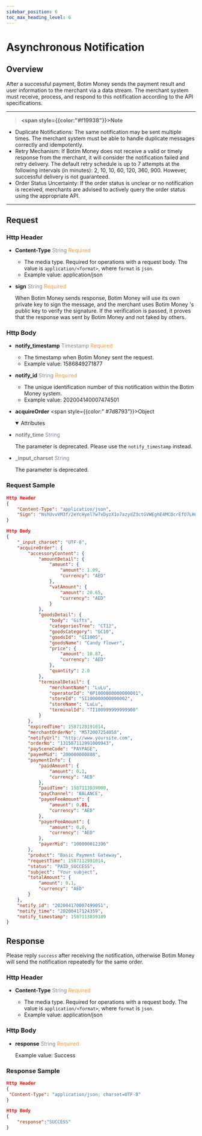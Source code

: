 ```yaml
---
sidebar_position: 6
toc_max_heading_level: 6
---
```




# Asynchronous Notification
## Overview

After a successful payment, Botim Money sends the payment result and user information to the merchant via a data stream. The merchant system must receive, process, and respond to this notification according to the API specifications.

---

> **<span style={{color:"#f19938"}}>Note</span>**

  - Duplicate Notifications: The same notification may be sent multiple times. The merchant system must be able to handle duplicate messages correctly and idempotently.
  - Retry Mechanism: If Botim Money does not receive a valid or timely response from the merchant, it will consider the notification failed and retry delivery. The default retry schedule is up to 7 attempts at the following intervals (in minutes): 2, 10, 10, 60, 120, 360, 900. However, successful delivery is not guaranteed.
  - Order Status Uncertainty: If the order status is unclear or no notification is received, merchants are advised to actively query the order status using the appropriate API.

---

## Request

### Http Header

- **Content-Type**  <font color = '#7d8793'>String</font>  <font color = '#f19938'>Required</font>

  - The media type. Required for operations with a request body. The value is `application/<format>`, where `format` is `json`.
  - Example value: application/json

- **sign**   <font color = ' #7d8793'>String</font>   <font color = '#f19938'>Required</font>

  When Botim Money sends response, Botim Money will use its own private key to sign the message, and the merchant uses Botim Money 's public key to verify the signature. If the verification is passed, it proves that the response was sent by Botim Money and not faked by others.

### Http Body

- **notify_timestamp**  <font color = ' #7d8793'>Timestamp</font>  <font color = '#f19938'>Required</font>
  - The timestamp when Botim Money sent the request.
  - Example value: 1586849271877

- **notify_id**  <font color = ' #7d8793'>String</font>  <font color = '#f19938'>Required</font>
  - The unique identification number of this notification within the Botim Money system.
  - Example value: 202004140007474501

- **acquireOrder** <span style={{color:" #7d8793"}}>Object</span>

    <details open={true}>
    <summary>Attributes</summary>
      <AcquireOrder />
    </details>

- <font color = 'grey'>**notify_time**</font>  <font color = ' #7d8793'>String</font>  

  The parameter is deprecated. Please use the `notify_timestamp` instead.

- <font color = 'grey'>**_input_charset**</font>  <font color = ' #7d8793'>String</font>  

  The parameter is deprecated. 

### Request Sample

```json
Http Header
{
    "Content-Type": "application/json",
  	"Sign": "NshUvvVM3f/2eYcHyel7w7xDyzX1o7azydZ3ctGVWEghE4MCDcrEfO7LHmuDCQO4tqLwXwIv4pJfPH37X/o4V8q9QaE+gcPPvzO2xlT/Fksocd+gBoBWGz6SaEmD3eKQ7J9SU3+sKLOre9BomzJ5CuzsFAbBrZVw1+0MiwE3NTJvKEL3CW6LhHj2/1bnFMrQeBXP0z2LoqqODORG5Sgy8W9EPlMityjGOtPGMPj6iOK6il1KIeGRBW1wBeP0ZP/n8hwsob/fLygJ8UhB/kOAICXRrA+uo2Z4JJXhuX9P+C0BufPWHIdwq7ZdAvcxmSXFjtwIHuY9JFNWdTBZhxNw3g=="
}

Http Body
{
    "_input_charset": "UTF-8",
    "acquireOrder": {
        "accessoryContent": {
            "amountDetail": {
                "amount": {
                    "amount": 1.09,
                    "currency": "AED"
                },
                "vatAmount": {
                    "amount": 20.65,
                    "currency": "AED"
                }
            },
            "goodsDetail": {
                "body": "Gifts",
                "categoriesTree": "CT12",
                "goodsCategory": "GC10",
                "goodsId": "GI1005",
                "goodsName": "Candy flower",
                "price": {
                    "amount": 10.87,
                    "currency": "AED"
                },
                "quantity": 2.0
            },
            "terminalDetail": {
                "merchantName": "LuLu",
                "operatorId": "OP1000000000000001",
                "storeId": "SI100000000000002",
                "storeName": "LuLu",
                "terminalId": "TI100999999999900"
            }
        },
        "expiredTime": 1587120191014,
        "merchantOrderNo": "M572007254058",
        "notifyUrl": "http://www.yoursite.com",
        "orderNo": "131587112991000943",
        "paySceneCode": "PAYPAGE",
        "payeeMid": "200000000888",
        "paymentInfo": {
            "paidAmount": {
                "amount": 0.1,
                "currency": "AED"
            },
            "paidTime": 1587113039000,
            "payChannel": "BALANCE",
            "payeeFeeAmount": {
                "amount": 0.01,
                "currency": "AED"
            },
            "payerFeeAmount": {
                "amount": 0.0,
                "currency": "AED"
            },
            "payerMid": "100000012396"
        },
        "product": "Basic Payment Gateway",
        "requestTime": 1587112991014,
        "status": "PAID_SUCCESS",
        "subject": "Your subject",
        "totalAmount": {
            "amount": 0.1,
            "currency": "AED"
        }
    },
    "notify_id": "202004170007499051",
    "notify_time": "20200417124359",
    "notify_timestamp": 1587113039189
}
```

## Response 

Please reply `success` after receiving the notification, otherwise Botim Money will send the notification repeatedly for the same order.

### Http Header

- **Content-Type**    <font color = '#7d8793'>String</font>  <font color = '#f19938'>Required</font>

  - The media type. Required for operations with a request body. The value is `application/<format>`, where `format` is `json`.
  - Example value: application/json

### Http Body

- **response**  <font color = ' #7d8793'>String</font>  <font color = '#f19938'>Required</font>

  Example value: Success

### Response Sample

```json
Http Header
{
 "Content-Type": "application/json; charset=UTF-8" 
}

Http Body
{
    "response":"SUCCESS"
}
```

